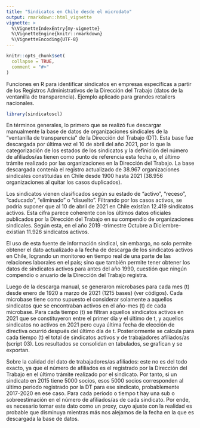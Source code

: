 ```yaml
---
title: "Sindicatos en Chile desde el microdato"
output: rmarkdown::html_vignette
vignette: >
  %\VignetteIndexEntry{my-vignette}
  %\VignetteEngine{knitr::rmarkdown}
  %\VignetteEncoding{UTF-8}
---
```


```r
knitr::opts_chunk$set(
  collapse = TRUE,
  comment = "#>"
)
```

Funciones en R para identificar sindicatos en empresas específicas a partir de los Registros Administrativos de la Dirección del Trabajo (datos de la ventanilla de transparencia). Ejemplo aplicado para grandes retailers nacionales.

```r
library(sindicatoscl)
```


En términos generales, lo primero que se realizó fue descargar manualmente la base de datos de organizaciones sindicales de la “ventanilla de transparencia” de la Dirección del Trabajo (DT). Esta base fue descargada por última vez el 10 de abril del año 2021, por lo que la categorización de los estados de los sindicatos y la definición del número de afiliados/as tienen como punto de referencia esta fecha o, el último trámite realizado por las organizaciones en la Dirección del Trabajo. La base descargada contenía el registro actualizado de 38.967 organizaciones sindicales constituidas en Chile desde 1900 hasta 2021 (38.956 organizaciones al quitar los casos duplicados).

Los sindicatos vienen clasificados según su estado de “activo”, “receso”, “caducado”, “eliminado” o “disuelto”. Filtrando por los casos activos, se podría suponer que al 10 de abril de 2021 en Chile existían 12.419 sindicatos activos. Esta cifra parece coherente con los últimos datos oficiales publicados por la Dirección del Trabajo en su compendio de organizaciones sindicales. Según esta, en el año 2019 -trimestre Octubre a Diciembre- existían 11.926 sindicatos activos.

El uso de esta fuente de información sindical, sin embargo, no solo permite obtener el dato actualizado a la fecha de descarga de los sindicatos activos en Chile, logrando un monitoreo en tiempo real de una parte de las relaciones laborales en el país; sino que también permite tener obtener los datos de sindicatos activos para antes del año 1990, cuestión que ningún compendio o anuario de la Dirección del Trabajo registra.

Luego de la descarga manual, se generaron microbases para cada mes (t) desde enero de 1920 a marzo de 2021 (1215 bases) (ver códigos). Cada microbase tiene como supuesto el considerar solamente a aquellos sindicatos que se encontraban activos en el año-mes (t) de cada microbase. Para cada tiempo (t) se filtran aquellos sindicatos activos en 2021 que se constituyeron entre el primer día y el último de t, y aquellos sindicatos no activos en 2021 pero cuya última fecha de elección de directiva ocurrió después del último día de t. Posteriormente se calcula para cada tiempo (t) el total de sindicatos activos y de trabajadores afiliados/as (script 03). Los resultados se consolidan en tabulados, se grafican y se exportan.

Sobre la calidad del dato de trabajadores/as afiliados: este no es del todo exacto, ya que el número de afiliados es el registrado por la Dirección del Trabajo en el último trámite realizado por el sindicato. Por tanto, si un sindicato en 2015 tiene 5000 socios, esos 5000 socios corresponden al último periodo registrado por la DT para ese sindicato, probablemente 2017-2020 en ese caso. Para cada periodo o tiempo t hay una sub o sobreestimación en el número de afiliados/as de cada sindicato. Por ende, es necesario tomar este dato como un proxy, cuyo ajuste con la realidad es probable que disminuya mientras más nos alejamos de la fecha en la que es descargada la base de datos.


